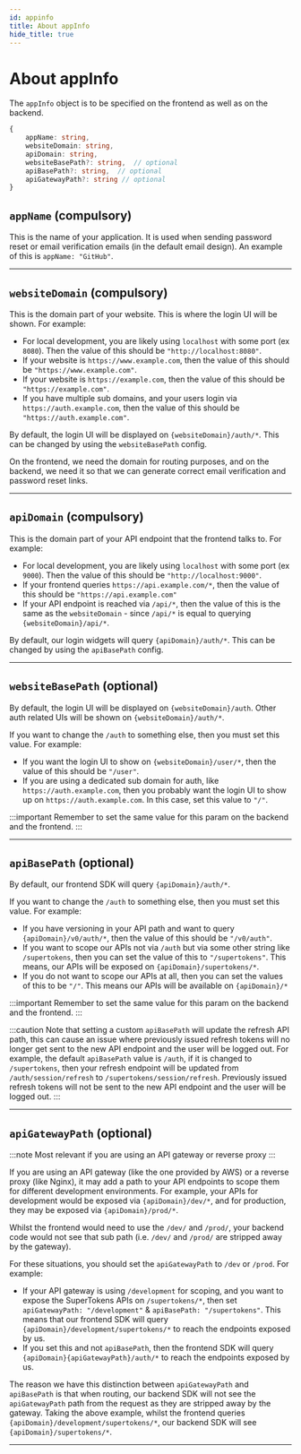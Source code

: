 ```yaml
---
id: appinfo
title: About appInfo
hide_title: true
---
```


<!-- COPY DOCS -->
<!-- ./thirdpartyemailpassword/appinfo.mdx -->

# About appInfo

The `appInfo` object is to be specified on the frontend as well as on the backend.
```ts
{
    appName: string,
    websiteDomain: string,
    apiDomain: string,
    websiteBasePath?: string,  // optional
    apiBasePath?: string,  // optional
    apiGatewayPath?: string // optional
}
```

## `appName` (compulsory)
This is the name of your application. It is used when sending password reset or email verification emails (in the default email design). An example of this is `appName: "GitHub"`.

------------

## `websiteDomain` (compulsory)

This is the domain part of your website. This is where the login UI will be shown. For example:
- For local development, you are likely using `localhost` with some port (ex `8080`). Then the value of this should be `"http://localhost:8080"`.
- If your website is `https://www.example.com`, then the value of this should be `"https://www.example.com"`.
- If your website is `https://example.com`, then the value of this should be `"https://example.com"`.
- If you have multiple sub domains, and your users login via `https://auth.example.com`, then the value of this should be `"https://auth.example.com"`.

By default, the login UI will be displayed on `{websiteDomain}/auth/*`. This can be changed by using the `websiteBasePath` config.

On the frontend, we need the domain for routing purposes, and on the backend, we need it so that we can generate correct email verification and password reset links.

------------

## `apiDomain` (compulsory)

This is the domain part of your API endpoint that the frontend talks to. For example:
- For local development, you are likely using `localhost` with some port (ex `9000`). Then the value of this should be `"http://localhost:9000"`.
- If your frontend queries `https://api.example.com/*`, then the value of this should be `"https://api.example.com"`
- If your API endpoint is reached via `/api/*`, then the value of this is the same as the `websiteDomain` - since `/api/*` is equal to querying `{websiteDomain}/api/*`.

By default, our login widgets will query `{apiDomain}/auth/*`. This can be changed by using the `apiBasePath` config.

------------

## `websiteBasePath` (optional)

By default, the login UI will be displayed on `{websiteDomain}/auth`. Other auth related UIs will be shown on `{websiteDomain}/auth/*`.

If you want to change the `/auth` to something else, then you must set this value. For example:
- If you want the login UI to show on `{websiteDomain}/user/*`, then the value of this should be `"/user"`.
- If you are using a dedicated sub domain for auth, like `https://auth.example.com`, then you probably want the login UI to show up on `https://auth.example.com`. In this case, set this value to `"/"`.

:::important
Remember to set the same value for this param on the backend and the frontend.
:::

------------

## `apiBasePath` (optional)

By default, our frontend SDK will query `{apiDomain}/auth/*`.

If you want to change the `/auth` to something else, then you must set this value. For example:
- If you have versioning in your API path and want to query `{apiDomain}/v0/auth/*`, then the value of this should be `"/v0/auth"`.
- If you want to scope our APIs not via `/auth` but via some other string like `/supertokens`, then you can set the value of this to `"/supertokens"`. This means, our APIs will be exposed on `{apiDomain}/supertokens/*`.
- If you do not want to scope our APIs at all, then you can set the values of this to be `"/"`. This means our APIs will be available on `{apiDomain}/*`

:::important
Remember to set the same value for this param on the backend and the frontend.
:::

:::caution
Note that setting a custom `apiBasePath` will update the refresh API path, this can cause an issue where previously issued refresh tokens will no longer get sent to the new API endpoint and the user will be logged out. For example, the default `apiBasePath` value is `/auth`, if it is changed to `/supertokens`, then your refresh endpoint will be updated from `/auth/session/refresh` to `/supertokens/session/refresh`. Previously issued refresh tokens will not be sent to the new API endpoint and the user will be logged out.
:::

------------

## `apiGatewayPath` (optional)

:::note
Most relevant if you are using an API gateway or reverse proxy
:::

If you are using an API gateway (like the one provided by AWS) or a reverse proxy (like Nginx), it may add a path to your API endpoints to scope them for different development environments. For example, your APIs for development would be exposed via `{apiDomain}/dev/*`, and for production, they may be exposed via `{apiDomain}/prod/*`.

Whilst the frontend would need to use the `/dev/` and `/prod/`, your backend code would not see that sub path (i.e. `/dev/` and `/prod/` are stripped away by the gateway). 

For these situations, you should set the `apiGatewayPath` to `/dev` or `/prod`. For example:
- If your API gateway is using `/development` for scoping, and you want to expose the SuperTokens APIs on `/supertokens/*`, then set `apiGatewayPath: "/development"` & `apiBasePath: "/supertokens"`. This means that our frontend SDK will query `{apiDomain}/development/supertokens/*` to reach the endpoints exposed by us.
- If you set this and not `apiBasePath`, then the frontend SDK will query `{apiDomain}{apiGatewayPath}/auth/*` to reach the endpoints exposed by us.

The reason we have this distinction between `apiGatewayPath` and `apiBasePath` is that when routing, our backend SDK will not see the `apiGatewayPath` path from the request as they are stripped away by the gateway. Taking the above example, whilst the frontend queries `{apiDomain}/development/supertokens/*`, our backend SDK will see `{apiDomain}/supertokens/*`.

------------
